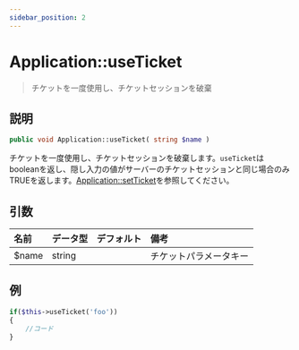 ```yaml
---
sidebar_position: 2
---
```


# Application::useTicket

> チケットを一度使用し、チケットセッションを破棄

## 説明

```php
public void Application::useTicket( string $name )
```

チケットを一度使用し、チケットセッションを破棄します。`useTicket`はbooleanを返し、隠し入力の値がサーバーのチケットセッションと同じ場合のみTRUEを返します。[Application::setTicket](/docs/fegg/basic/others/tickets/setticket)を参照してください。

## 引数

| 名前  | データ型 | デフォルト | 備考              |
| :---- | :------- | :--------- | :---------------- |
| $name | string   |            | チケットパラメータキー |

## 例

```php title="コントローラー"
if($this->useTicket('foo'))
{
    //コード
}
```
